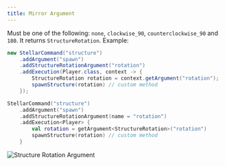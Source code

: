 ```yaml
---
title: Mirror Argument
---
```


Must be one of the following: `none`, `clockwise_90`, `counterclockwise_90` and `180`. It returns `StructureRotation`. Example:

```java tab="Java"
new StellarCommand("structure")
    .addArgument("spawn")
    .addStructureRotationArgument("rotation")
    .addExecution(Player.class, context -> {
        StructureRotation rotation = context.getArgument("rotation");
        spawnStructure(rotation) // custom method
    });
```
```kotlin tab="Kotlin"
StellarCommand("structure")
    .addArgument("spawn")
    .addStructureRotationArgument(name = "rotation")
    .addExecution<Player> {
        val rotation = getArgument<StructureRotation>("rotation")
        spawnStructure(rotation) // custom method
    }
```

![Structure Rotation Argument](https://cdn.undefinedcreations.com/stellar/gifs/structure/rotation.gif)